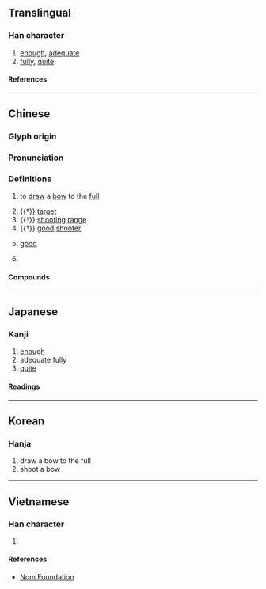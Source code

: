 {{character info}}
==Translingual==

===Han character===
{{Han char|rn=57|rad=弓|as=10|sn=13|four=47247|canj=GNHNE,XGNHN|ids=⿹𣪊弓}}

# [[enough]], [[adequate]]
# [[fully]], [[quite]]

====References====
{{Han ref|kx=0360.290|dkj=09844|dj=0678.200|hdz=32161.090|uh=5F40}}

----

==Chinese==
{{zh-forms}}

===Glyph origin===
{{Han etym}}

===Pronunciation===
{{zh-pron
|m=gòu
|c=gau3
|mc=y
|oc=y
|cat=v,n,a
}}

===Definitions===
{{zh-hanzi}}

# {{lb|zh|literary}} to [[draw]] a [[bow]] to the [[full]]
# {{†}} [[target]]
# {{†}} [[shooting]] [[range]]
# {{†}} [[good]] [[shooter]]
# {{zh-hg}} [[good]]
# {{lb|zh|dated}} {{zh-alt-form|夠}}

====Compounds====
{{zh-der|不彀味|張羅彀弓|入彀|彀中|彀率|不能彀|彀者|不彀|機彀|英雄入彀|能彀|落彀}}

----

==Japanese==

===Kanji===
{{ja-kanji|grade=|rs=弓10}}

# [[enough]]
# adequate fully
# [[quite]]

====Readings====
{{ja-readings
|on=こう, く
}}

----

==Korean==

===Hanja===
{{ko-hanja|구}}

# draw a bow to the full
# shoot a bow

----

==Vietnamese==

===Han character===
{{vi-readings|rs=弓10|reading=cấu}}

# {{rfdef|vi|sort=弓10}}

====References====
* [http://nomfoundation.org/common/nom_details.php?codepoint=5f40 Nom Foundation]